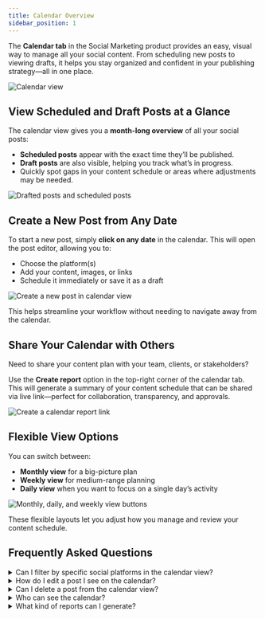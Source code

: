 ```yaml
---
title: Calendar Overview
sidebar_position: 1
---
```


The **Calendar tab** in the Social Marketing product provides an easy, visual way to manage all your social content. From scheduling new posts to viewing drafts, it helps you stay organized and confident in your publishing strategy—all in one place.

![Calendar view](./img/calendar.png)

## View Scheduled and Draft Posts at a Glance

The calendar view gives you a **month-long overview** of all your social posts:

- **Scheduled posts** appear with the exact time they’ll be published.
- **Draft posts** are also visible, helping you track what’s in progress.
- Quickly spot gaps in your content schedule or areas where adjustments may be needed.

![Drafted posts and scheduled posts](./img/draft-scheduled-posts.png)

## Create a New Post from Any Date

To start a new post, simply **click on any date** in the calendar. This will open the post editor, allowing you to:

- Choose the platform(s)
- Add your content, images, or links
- Schedule it immediately or save it as a draft

![Create a new post in calendar view](./img/new-calendar-post.png)

This helps streamline your workflow without needing to navigate away from the calendar.

## Share Your Calendar with Others

Need to share your content plan with your team, clients, or stakeholders?

Use the **Create report** option in the top-right corner of the calendar tab. This will generate a summary of your content schedule that can be shared via live link—perfect for collaboration, transparency, and approvals.

![Create a calendar report link](./img/create-report.png)

## Flexible View Options

You can switch between:

- **Monthly view** for a big-picture plan
- **Weekly view** for medium-range planning
- **Daily view** when you want to focus on a single day’s activity

![Monthly, daily, and weekly view buttons](./img/month-week-day.png)

These flexible layouts let you adjust how you manage and review your content schedule.

## Frequently Asked Questions 

<details>
<summary>Can I filter by specific social platforms in the calendar view?</summary>

A: Not at this time. The calendar displays posts across all connected platforms in one view. You may filter by specific platforms in the "Posts" tab.
</details>

<details>
<summary>How do I edit a post I see on the calendar?</summary>

A: Click on the post within the calendar, then click edit, and it will open in the post composer for changes.

![Editing a post in calendar view](./img/edit-post.png)
</details>

<details>
<summary>Can I delete a post from the calendar view?</summary>

A: Yes. Click the post and choose the delete option from the post editor screen.

![Delete a post in calendar view](./img/delete-post.png)
</details>

<details>
<summary>Who can see the calendar?</summary>

A: Any user with access to the Social Marketing product for that business location can view the calendar and its content. Any person can see the content within the report link, regardless of access to Social Marketing.
</details>

<details>
<summary>What kind of reports can I generate?</summary>

A: You can create a **calendar report** summarizing upcoming and draft posts, which can be shared for stakeholder review.
</details>
